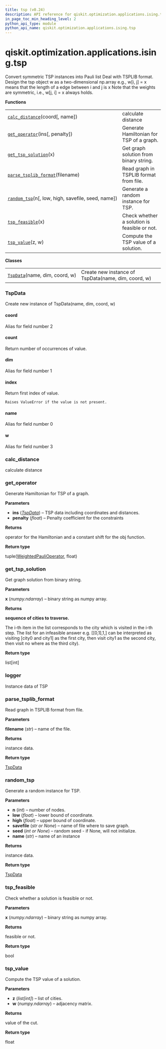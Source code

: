 ```yaml
---
title: tsp (v0.24)
description: API reference for qiskit.optimization.applications.ising.tsp in qiskit v0.24
in_page_toc_min_heading_level: 2
python_api_type: module
python_api_name: qiskit.optimization.applications.ising.tsp
---
```


<span id="module-qiskit.optimization.applications.ising.tsp" />

<span id="qiskit-optimization-applications-ising-tsp" />

# qiskit.optimization.applications.ising.tsp

Convert symmetric TSP instances into Pauli list Deal with TSPLIB format. Design the tsp object w as a two-dimensional np.array e.g., w\[i, j] = x means that the length of a edge between i and j is x Note that the weights are symmetric, i.e., w\[j, i] = x always holds.

**Functions**

|                                                                                                                                                                       |                                              |
| --------------------------------------------------------------------------------------------------------------------------------------------------------------------- | -------------------------------------------- |
| [`calc_distance`](#qiskit.optimization.applications.ising.tsp.calc_distance "qiskit.optimization.applications.ising.tsp.calc_distance")(coord\[, name])               | calculate distance                           |
| [`get_operator`](#qiskit.optimization.applications.ising.tsp.get_operator "qiskit.optimization.applications.ising.tsp.get_operator")(ins\[, penalty])                 | Generate Hamiltonian for TSP of a graph.     |
| [`get_tsp_solution`](#qiskit.optimization.applications.ising.tsp.get_tsp_solution "qiskit.optimization.applications.ising.tsp.get_tsp_solution")(x)                   | Get graph solution from binary string.       |
| [`parse_tsplib_format`](#qiskit.optimization.applications.ising.tsp.parse_tsplib_format "qiskit.optimization.applications.ising.tsp.parse_tsplib_format")(filename)   | Read graph in TSPLIB format from file.       |
| [`random_tsp`](#qiskit.optimization.applications.ising.tsp.random_tsp "qiskit.optimization.applications.ising.tsp.random_tsp")(n\[, low, high, savefile, seed, name]) | Generate a random instance for TSP.          |
| [`tsp_feasible`](#qiskit.optimization.applications.ising.tsp.tsp_feasible "qiskit.optimization.applications.ising.tsp.tsp_feasible")(x)                               | Check whether a solution is feasible or not. |
| [`tsp_value`](#qiskit.optimization.applications.ising.tsp.tsp_value "qiskit.optimization.applications.ising.tsp.tsp_value")(z, w)                                     | Compute the TSP value of a solution.         |

**Classes**

|                                                                                                                                            |                                                     |
| ------------------------------------------------------------------------------------------------------------------------------------------ | --------------------------------------------------- |
| [`TspData`](#qiskit.optimization.applications.ising.tsp.TspData "qiskit.optimization.applications.ising.tsp.TspData")(name, dim, coord, w) | Create new instance of TspData(name, dim, coord, w) |

### TspData

<Class id="qiskit.optimization.applications.ising.tsp.TspData" signature="TspData(name, dim, coord, w)" modifiers="class">
  Create new instance of TspData(name, dim, coord, w)

  #### coord

  <Attribute id="qiskit.optimization.applications.ising.tsp.TspData.coord">
    Alias for field number 2
  </Attribute>

  #### count

  <Function id="qiskit.optimization.applications.ising.tsp.TspData.count" signature="count(value, /)">
    Return number of occurrences of value.
  </Function>

  #### dim

  <Attribute id="qiskit.optimization.applications.ising.tsp.TspData.dim">
    Alias for field number 1
  </Attribute>

  #### index

  <Function id="qiskit.optimization.applications.ising.tsp.TspData.index" signature="index(value, start=0, stop=9223372036854775807, /)">
    Return first index of value.

    Raises ValueError if the value is not present.
  </Function>

  #### name

  <Attribute id="qiskit.optimization.applications.ising.tsp.TspData.name">
    Alias for field number 0
  </Attribute>

  #### w

  <Attribute id="qiskit.optimization.applications.ising.tsp.TspData.w">
    Alias for field number 3
  </Attribute>
</Class>

### calc\_distance

<Function id="qiskit.optimization.applications.ising.tsp.calc_distance" github="https://github.com/qiskit-community/qiskit-aqua/tree/stable/0.8/qiskit/optimization/applications/ising/tsp.py" signature="calc_distance(coord, name='tmp')">
  calculate distance
</Function>

### get\_operator

<Function id="qiskit.optimization.applications.ising.tsp.get_operator" github="https://github.com/qiskit-community/qiskit-aqua/tree/stable/0.8/qiskit/optimization/applications/ising/tsp.py" signature="get_operator(ins, penalty=100000.0)">
  Generate Hamiltonian for TSP of a graph.

  **Parameters**

  *   **ins** ([*TspData*](#qiskit.optimization.applications.ising.tsp.TspData "qiskit.optimization.applications.ising.tsp.TspData")) – TSP data including coordinates and distances.
  *   **penalty** (*float*) – Penalty coefficient for the constraints

  **Returns**

  operator for the Hamiltonian and a constant shift for the obj function.

  **Return type**

  tuple([WeightedPauliOperator](qiskit.aqua.operators.legacy.WeightedPauliOperator "qiskit.aqua.operators.legacy.WeightedPauliOperator"), float)
</Function>

### get\_tsp\_solution

<Function id="qiskit.optimization.applications.ising.tsp.get_tsp_solution" github="https://github.com/qiskit-community/qiskit-aqua/tree/stable/0.8/qiskit/optimization/applications/ising/tsp.py" signature="get_tsp_solution(x)">
  Get graph solution from binary string.

  **Parameters**

  **x** (*numpy.ndarray*) – binary string as numpy array.

  **Returns**

  **sequence of cities to traverse.**

  The i-th item in the list corresponds to the city which is visited in the i-th step. The list for an infeasible answer e.g. \[\[0,1],1,] can be interpreted as visiting \[city0 and city1] as the first city, then visit city1 as the second city, then visit no where as the third city).

  **Return type**

  list\[int]
</Function>

### logger

<Attribute id="qiskit.optimization.applications.ising.tsp.logger" attributeValue="<Logger qiskit.optimization.applications.ising.tsp (WARNING)>">
  Instance data of TSP
</Attribute>

### parse\_tsplib\_format

<Function id="qiskit.optimization.applications.ising.tsp.parse_tsplib_format" github="https://github.com/qiskit-community/qiskit-aqua/tree/stable/0.8/qiskit/optimization/applications/ising/tsp.py" signature="parse_tsplib_format(filename)">
  Read graph in TSPLIB format from file.

  **Parameters**

  **filename** (*str*) – name of the file.

  **Returns**

  instance data.

  **Return type**

  [TspData](#qiskit.optimization.applications.ising.tsp.TspData "qiskit.optimization.applications.ising.tsp.TspData")
</Function>

### random\_tsp

<Function id="qiskit.optimization.applications.ising.tsp.random_tsp" github="https://github.com/qiskit-community/qiskit-aqua/tree/stable/0.8/qiskit/optimization/applications/ising/tsp.py" signature="random_tsp(n, low=0, high=100, savefile=None, seed=None, name='tmp')">
  Generate a random instance for TSP.

  **Parameters**

  *   **n** (*int*) – number of nodes.
  *   **low** (*float*) – lower bound of coordinate.
  *   **high** (*float*) – upper bound of coordinate.
  *   **savefile** (*str or None*) – name of file where to save graph.
  *   **seed** (*int or None*) – random seed - if None, will not initialize.
  *   **name** (*str*) – name of an instance

  **Returns**

  instance data.

  **Return type**

  [TspData](#qiskit.optimization.applications.ising.tsp.TspData "qiskit.optimization.applications.ising.tsp.TspData")
</Function>

### tsp\_feasible

<Function id="qiskit.optimization.applications.ising.tsp.tsp_feasible" github="https://github.com/qiskit-community/qiskit-aqua/tree/stable/0.8/qiskit/optimization/applications/ising/tsp.py" signature="tsp_feasible(x)">
  Check whether a solution is feasible or not.

  **Parameters**

  **x** (*numpy.ndarray*) – binary string as numpy array.

  **Returns**

  feasible or not.

  **Return type**

  bool
</Function>

### tsp\_value

<Function id="qiskit.optimization.applications.ising.tsp.tsp_value" github="https://github.com/qiskit-community/qiskit-aqua/tree/stable/0.8/qiskit/optimization/applications/ising/tsp.py" signature="tsp_value(z, w)">
  Compute the TSP value of a solution.

  **Parameters**

  *   **z** (*list\[int]*) – list of cities.
  *   **w** (*numpy.ndarray*) – adjacency matrix.

  **Returns**

  value of the cut.

  **Return type**

  float
</Function>

